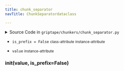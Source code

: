 ```yaml
---
title: chunk_separator
navTitle: ChunkSeparatordataclass

---
```


<span id="griptape.chunkers.chunk_separator.ChunkSeparator"></span>

<details><summary>Source Code in <code>griptape&#47;chunkers&#47;chunk_separator.py</code></summary>

```python
@dataclass
class ChunkSeparator:
    value: str
    is_prefix: bool = False
```

</details>

-   `is_prefix = False` <small>class-attribute</small> <small>instance-attribute</small>  <span id="griptape.chunkers.chunk_separator.ChunkSeparator.is_prefix"></span> 

-   `value` <small>instance-attribute</small>  <span id="griptape.chunkers.chunk_separator.ChunkSeparator.value"></span> 

<span id="griptape.chunkers.chunk_separator.ChunkSeparator.__init__"></span>

### **init**(value, is_prefix=False)
